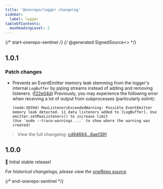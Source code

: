 ```yaml
---
title: '@onerepo/logger changelog'
sidebar:
  label: logger
tableOfContents:
  maxHeadingLevel: 2
---
```


{/* start-onerepo-sentinel */}
{/* @generated SignedSource<<dc324dae3bd72ace6a02e934e6403b12>> */}

## 1.0.1

### Patch changes

- Prevents an EventEmitter memory leak stemming from the logger's internal `LogBuffer` by piping streams instead of adding and removing listeners. ([f22e04d](https://github.com/paularmstrong/onerepo/commit/f22e04d4e589f4efe660fd8cf940ebf026b39542))
  Previously, you may experience the following error when receiving a lot of output from subprocesses (particularly eslint):
  ```
  (node:30394) MaxListenersExceededWarning: Possible EventEmitter memory leak detected. 11 data listeners added to [LogBuffer]. Use emitter.setMaxListeners() to increase limit
  (Use `node --trace-warnings ...` to show where the warning was created)
  ```

> View the full changelog: [cd94664...6ae1391](https://github.com/paularmstrong/onerepo/compare/cd9466419b207f690e55f87d0e4632eebdc0ca6a...6ae13912ef4b9bedab788be13fa167a709b26bba)

## 1.0.0

🎉 Initial stable release!

_For historical changelogs, please view the [oneRepo source](https://github.com/paularmstrong/onerepo/tree/main/modules/logger)._

{/* end-onerepo-sentinel */}
